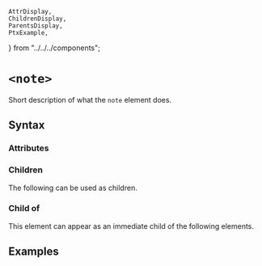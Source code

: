     AttrDisplay,
    ChildrenDisplay,
    ParentsDisplay,
    PtxExample,
} from "../../../components";

# `<note>`

Short description of what the `note` element does.

## Syntax

### Attributes

<AttrDisplay name="note" />

### Children

The following can be used as children.

<ChildrenDisplay name="note" />

### Child of

This element can appear as an immediate child of the following elements.

<ParentsDisplay name="note" />

## Examples

    